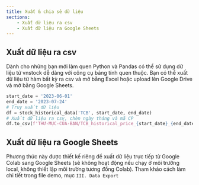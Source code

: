 ```yaml
---
title: Xuất & chia sẻ dữ liệu
sections:
    - Xuất dữ liệu ra csv
    - Xuất dữ liệu ra Google Sheets
---
```


## Xuất dữ liệu ra csv

Dành cho những bạn mới làm quen Python và Pandas có thể sử dụng dữ liệu từ vnstock dễ dàng với công cụ bảng tính quen thuộc. Bạn có thể xuất dữ liệu từ hàm bất kỳ ra csv và mở bằng Excel hoặc upload lên Google Drive và mở bằng Google Sheets.

```python
start_date = '2023-06-01'
end_date = '2023-07-24'
# Truy xuất dữ liệu
df = stock_historical_data('TCB', start_date, end_date)
# Xuất dữ liệu ra csv, chèn ngày tháng và mã CP
df.to_csv(f'THƯ-MỤC-CỦA-BẠN/TCB_historical_price_{start_date}_{end_date}.csv', index=True)
```

## Xuất dữ liệu ra Google Sheets

Phương thức này được thiết kế riêng để xuất dữ liệu trực tiếp từ Google Colab sang Google Sheets (sẽ không hoạt động nếu chạy ở môi trường local, không thiết lập môi trường tương đồng Colab). Tham khảo cách làm chi tiết trong file demo, mục `III. Data Export`

